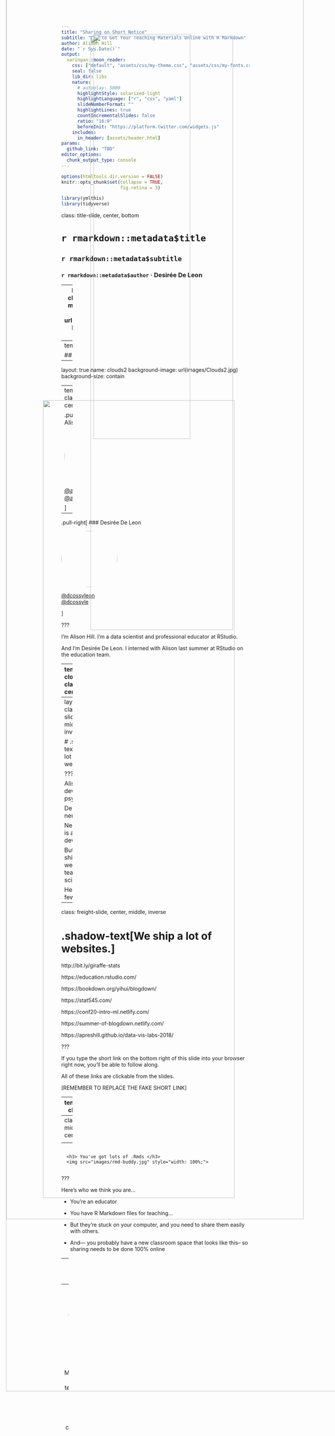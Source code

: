 ```yaml
---
title: "Sharing on Short Notice"
subtitle: "How to Get Your Teaching Materials Online with R Markdown"
author: Alison Hill
date: "`r Sys.Date()`"
output:
  xaringan::moon_reader:
    css: ["default", "assets/css/my-theme.css", "assets/css/my-fonts.css"]
    seal: false 
    lib_dir: libs
    nature:
      # autoplay: 5000
      highlightStyle: solarized-light
      highlightLanguage: ["r", "css", "yaml"]
      slideNumberFormat: "" 
      highlightLines: true
      countIncrementalSlides: false
      ratio: "16:9"
      beforeInit: "https://platform.twitter.com/widgets.js"
    includes:
      in_header: [assets/header.html]
params:
  github_link: "TBD"
editor_options: 
  chunk_output_type: console
---
```


```r
options(htmltools.dir.version = FALSE)
knitr::opts_chunk$set(collapse = TRUE,
                      fig.retina = 3)

library(ymlthis)
library(tidyverse)
```

class: title-slide, center, bottom

# `r rmarkdown::metadata$title`

## `r rmarkdown::metadata$subtitle`

### `r rmarkdown::metadata$author` &#183; Desirée De Leon


---
layout: true
name: clouds
class: center, middle
background-image: url(images/Clouds.jpg)
background-size: cover

---
template: clouds

## .big-text[Hello.]

---
layout: true
name: clouds2
background-image: url(images/Clouds2.jpg)
background-size: contain

---
template: clouds2
class: middle, center

.pull-left[
### Alison Hill 

<img style="border-radius: 50%;" src="https://conf20-intro-ml.netlify.com/authors/alison/avatar.jpg" width="150px"/>

[<i class="fab fa-github"></i> @apreshill](https://github.com/apreshill)  
[<i class="fab fa-twitter"></i> @apreshill](https://twitter.com/apreshill)

]

--

.pull-right[
### Desirée De Leon  

<img style="border-radius: 50%;" src="https://conf20-intro-ml.netlify.com/authors/desiree/avatar.jpg" width="150px"/>

[<i class="fab fa-github"></i> @dcossyleon](https://github.com/dcossyleon)  
[<i class="fab fa-twitter"></i> @dcossyle](https://twitter.com/dcossyle)

]

???

I'm Alison Hill. I'm a data scientist and professional educator at RStudio.

And I'm Desirée De Leon. I interned with Alison last summer at RStudio on the education team.

---
template: clouds2
class: middle, center

.pull-left[
### Alison Hill 

<img style="border-radius: 50%;" src="https://conf20-intro-ml.netlify.com/authors/alison/avatar.jpg" width="150px"/>

[<i class="fab fa-github"></i> @apreshill](https://github.com/apreshill)  
[<i class="fab fa-twitter"></i> @apreshill](https://twitter.com/apreshill)

]

.pull-right[
### Desirée De Leon  

![](https://media.giphy.com/media/hoqxB6HRhWtySSjO2S/giphy.gif)

[<i class="fab fa-github"></i> @dcossyleon](https://github.com/dcossyleon)  
[<i class="fab fa-twitter"></i> @dcossyle](https://twitter.com/dcossyle)

]

???

And even though we don't have a video feed in this webinar, we promise we are real live humans who are stuck at home right now just like you all, sitting in front our computers.

---
layout: false
class: freight-slide, center, middle, inverse

# .shadow-text[We ship a lot of websites.]

???

Alison is a developmental psychologist

Desirée is a neuroscientist

Neither of us is a web developer

But we both ship a lot of websites for teaching data science.

Here are just a few of them.


---
class: freight-slide, center, middle, inverse

# .shadow-text[We ship a lot of websites.]

http://bit.ly/giraffe-stats

https://education.rstudio.com/

https://bookdown.org/yihui/blogdown/

https://stat545.com/

https://conf20-intro-ml.netlify.com/

https://summer-of-blogdown.netlify.com/

https://apreshill.github.io/data-vis-labs-2018/


???

If you type the short link on the bottom right of this slide into your browser right now, you'll be able to follow along.

All of these links are clickable from the slides.

[REMEMBER TO REPLACE THE FAKE SHORT LINK]

---
template: clouds

# Who are you?

???

So that's us. 

We are happy to be with you today, and we hope that in our time together we'll be able to help you do your job better.


---
class: middle, center

<div class="flex" style="margin: 0 1em;">
  <div class="column">
    <h3> You're an educator <h3>
    <img src="images/rawpixel/educator.jpg" style="width: 100%;">
  </div>
  
--

   <div class="column"style="margin: 0 1em;">
    <h3> You've got lots of .Rmds </h3>
    <img src="images/rmd-buddy.jpg" style="width: 100%;">
  </div>
  

???

Here's who we think you are...

* You're an educator

* You have R Markdown files for teaching...

* But they're stuck on your computer, and you need to share them easily with others. 

* And--- you probably have a new classroom space that looks like this-- so sharing needs to be done 100% online

---
class: middle, center


<div class="flex" style="margin: 0 1em;">
  <div class="column">
    <h3> You're an educator </h3>
    <img src="images/rawpixel/educator.jpg" style="width: 100%;">
  </div>
  
  <div class="column"style="margin: 0 1em;">
    <h3> You've got lots of .Rmds </h3>
    <img src="images/rmd-buddy-help.jpg" style="">
  </div>
  
--
  <div class="column" style="margin: 0 1em;">
    <h3> Your new classroom </h3>
    <img src="images/internet.jpg"  style="">
  </div>
</div>

???

Here's who we think you are...

* You're an educator

* You have R Markdown files for teaching...

* But they're stuck on your computer, and you need to share them easily others. 

* And--- you probably have a new classroom space that looks like this-- so sharing needs to be done 100% online

---
class: center
background-image: url("images/rawpixel/lesson-time.jpg")
background-size: contain
background-color: #f6f6f6

## You might feel like this right now.

???

And you might feel like this right now.

---
class: middle, center

# Sharing on **short notice**

???

With that in mind, we hope to give you a quick tour today of how to get your **course materials** [CLICK] online [CLICK] in the *fastest* way possible.

---
class: middle, center
background-image: url("images/short1.jpg")
background-size: cover

# Sharing on **short notice**

???

With that in mind, we hope to give you a quick tour today of how to get your **course materials** [CLICK] online [CLICK] in the *fastest* way possible.

---
class: middle, center
background-image: url("images/short2.jpg")
background-size: cover

# Sharing on **short notice**

???

With that in mind, we hope to give you a quick tour today of how to get your **course materials** [CLICK] online [CLICK] in the *fastest* way possible.

---
class: middle, center
background-image: url("images/short3.jpg")
background-size: cover

# Sharing on **short notice**

???


---
class: middle, center
background-image: url("images/rawpixel/inflation.jpg")
background-size: contain
background-color: #EBEAE6

???

So we'll show you how to build websites using R Markdown and friends. 

Our goal is to help you get your site up in the air...

---
class: inverse, center
background-image: url("images/rawpixel/blue-balloon.jpg")
background-size: cover

# This

???

with a link so that you can get on with your teaching...

---
class: top center
background-image: url("images/rawpixel/balloon-ouch.jpg")
background-position: bottom center
background-size: 40%

# Not this

???

and hopefully avoid HTML pain.

---
class: center, middle

## Why make a course website?

--

```r
knitr::include_graphics("images/rawpixel/fortress.jpg")
```

???

+ Shareable

+ Reproducible

+ Resilient

Why make a course website at all?  It makes your content shareable, reproducible, and resilient [to short-notice changes]

Saving here for now:
The good news is that R markdown is made for sharing

R Markdown can be knitted into websites

and websites can be shared easily with a single link

But before we talk about full course website, first we need to talk about single R Markdown files. So I'll pass it off to Desiree to get us started. 

---
template: clouds

# What does an .Rmd file look like?

???

Jumping right in, let's take a look at a single R Markdown file for a Lab lesson.

---
class: center, middle

```r
knitr::include_graphics("images/screenshots/Rproj1.png")
```

???

Let's start by opening up the folder where the specific lab content lives.

---
class: center middle

```r
knitr::include_graphics("images/screenshots/Rproj2.png")
```


???
and inside of it, you'll notice that this folder is an **R Project** (which we strongly recommend you use).

We can click on the RProj file, which will port us into RStudio... 

---
background-image: url(images/screenshots/Single-rmd.png)
background-size: contain
class: middle, center

???

...where we can see our single R Markdown file for our lab. 

---
background-image: url(images/screenshots/Single-rmd0.png)
background-size: contain
class: middle, center

???

And it's made up of some metadata, which we call the YAML. The YAML has different "keys".

---
class: middle, center
background-image: url(images/screenshots/Single-rmd1.png)
background-size: contain

???

One of these Keys is the TITLE, and we say that it gets the *value* of `Lab 02: MoMA Museum Tour`.

---
class: middle, center
background-image: url(images/screenshots/Single-rmd2.png)
background-size: contain

???

Our YAML also has a section all about output. Here's where we specify what format we want (in this case, an HTML document). 


---
class: middle, center
background-image: url(images/screenshots/Single-rmd3.png)
background-size: contain

???

But we can also spell out some output options as well -- like whether we'd like a table of contents to be automatically generated.  

---
class: middle, center
background-image: url(images/screenshots/Single-rmd4.png)
background-size: contain

???

The rest of the R Markdown document might have some text in the form of markdown.

---
class: middle, center
background-image: url(images/screenshots/Single-rmd5.png)
background-size: contain

???

and oftentimes, code. 


???

So this is an R Markdown document --but it doesn't yet look like something we'd want to share.

---
template: clouds

# What does a .emphasis[shareable] .Rmd look like?

---
class: top center

<video width="1530" height="610" controls>
    <source src="images/single-doc-knit.mp4" type="video/mp4">
</video>

???

Of course, the real magic happens, when we click on the Knit icon, and see our file turned into HTML. 

So, here's what that looks like: 

+ We knit
+ We can watch in this bottom pane as our R Markdown document gets processed.
+ And voila! -- we see our rendered HTML file. 
+ We can choose to open this up in a real browser window.
+ And then just test a few things out. 

---
class: middle center
background-image: url(images/screenshots/Single-knit1.png)
background-size: contain

--

<img src="images/screenshots/Single-knit2.png" style="
  position: absolute; 
  width: 91%; 
  top: -53px;
  right: 5px;
">

--

<img src="images/screenshots/Single-knit3.png" style="
  position: absolute; 
  width: 97%; 
  top: -45px;
  right: -51px;
">

--

<img src="images/screenshots/Single-knit4.png" style="
  position: absolute; 
  width: 73%; 
  bottom: 10px;
  right: 80px;
">

???

Okay, so here's a screenshot of the same rendered file in our browser, and now we can see how some of the keys in our YAML affected our document: 

+ The font and colors that we see are from a theme that we added in the output. 

+ And we also have this nice table of contents that sticks to the left side of the window -- that's also from options that we set in our YAML.

This looks great, and is now in a format that we probably wouldn't mind sharing--BUT--- it's still local and stuck on our computer. This up here is just the file path to where this HTML file lives in my R project.

We need a **link** that we can give our learners. 

---
class: center middle

## What does a .emphasis[linkable] Rmd look like?

--

```r
knitr::include_graphics("images/hello-index.jpg")
```

???

So then what does a *linkable* RMD look like? There are two pre-requisites: 

First, you have to make sure we have an R Markdown document is named `index.Rmd` -- an internet browser will always begin by looking for a file named index to open up first. 

---
background-image: url("images/Server.jpg")
background-size: 80%
background-position: bottom
class: center, top

## What does a .emphasis[linkable] Rmd look like?

--
<img src="https://avatars1.githubusercontent.com/u/24787005?v=4" style="
  position: absolute; 
  width: 10%; 
  top: 140px;
  right: 60px;
  border-radius: 50%;
">


???

Second, we need a web server, which is basically (as Heather Nolis described it at her conf talk this year)--- [CLICK] a big computer in the clouds.

(h/t Heather Nolis: https://resources.rstudio.com/rstudio-conf-2020/we-re-hitting-r-a-million-times-a-day-so-we-made-a-talk-about-it-heather-nolis-dr-jacqueline-nolis)

---
class: top

## What does a .emphasis[linkable] Rmd look like?
.pull-left[
## Go here:
#### [app.netlify.com/drop](https://app.netlify.com/drop)
]

.pull-right[
<img src= "https://summer-of-blogdown.netlify.com/assets/netlify-drop.png" style="width: 85%;">
]

???

For this webinar, we'll use servers provided by Netlify. 

---
class: center, middle

## What does a .emphasis[linkable] Rmd look like?

```r
knitr::include_graphics("https://dcossyleon.github.io/gifs/video/single-doc-dnd.gif")
```

???

So we can go to app.netlify.com/drop -- and have the R Project folder with our RMD content ready to drop in. And netlify does the rest of the work for us. Giving us a link. And our site is there!

**Say "don't close out of this page"??**

---
exclude: true
class: middle center


![](images/doc-live.jpg)


???

Our R Markdown page is now alive on the internet. And this is the link where it lives. 
Has kind of a crazy name, but you can now send this to whomever you'd like.


---
class: center, middle
background-image: url(images/Clouds.jpg)
background-size: cover

# What just happened?

---
background-image: url(images/what-happened/single-doc/Slide1.jpeg)
class: middle center
background-size: contain


???

We started with an RMD file -->  we knit it to get our HTML version --> 
Then we dragged and dropped the folder with the HTML file straight into netlify to get our link.

---
background-image: url(images/what-happened/single-doc/Slide2.jpeg)
class: middle center
background-size: contain


???

---
background-image: url(images/what-happened/single-doc/Slide3.jpeg)
class: middle center
background-size: contain


???

---
background-image: url(images/what-happened/single-doc/Slide4.jpeg)
class: middle center
background-size: contain


???


---
background-image: url(images/what-happened/single-doc/Slide5.jpeg)
class: middle center
background-size: contain


???


---
background-image: url(images/what-happened/single-doc/Slide6.jpeg)
class: middle center
background-size: contain


???


---
class: middle, center

## Sharing = knit + drop -> LINK

???

Sharing your R Markdown means three things:

1. Have an index.Rmd

1. Knit to HTML

1. Transfer to web server

???


---
background-image: url(images/rawpixel/single-balloon.jpg)
background-size: contain
background-position: left
class: middle, center

.pull-right[
### But that is just one .Rmd file...
]


---
background-image: url(images/rawpixel/bunch-balloons.jpg)
background-size: contain
background-position: right
class: middle, center

.pull-left[
### We want to share many .Rmd files!
]


---
background-image: url(images/mtsalsa0.jpg)
background-position: bottom center
background-size: contain
class: top, center

## So where are we going?

???

"markdown mountain"

We've just shown you how to go from a regular RMD doc on your computer to one that's a web*page*.

---
background-image: url(images/mtsalsa.jpg)
background-position: bottom center
background-size: contain
class: top, center

## So where are we going?

???

Our goal for the rest of this webinar is to show you 4 RMD tools that are for turning a *COLLECTION* of RMDs into a web*site*.


---
name: default_site
class:  top, center
background-image: url(images/mtsalsa-rmd.jpg)
background-size: contain
background-position: center, bottom

# `install.packages("rmarkdown")`

???

So let's begin with an R Markdown site.

---
class: center middle
background-image: url(images/Clouds2.jpg)

<https://apreshill.github.io/data-vis-labs-2018>

<iframe src="https://apreshill.github.io/data-vis-labs-2018/index.html" height="600" width="1200" frameborder="0"></iframe> 

???

Here's what one looks like out in the wild. 

A website made up of many individual R Markdown documents.

Some of which are now connected via:

* A navbar



---
## Build your site

.left-column[

```r
.
├── rstats101.Rproj
├── _site/ #<<
├── _site.yml
├── index.Rmd 
├── schedule.Rmd 
├── lab01.Rmd
└── lab02.Rmd
```
]

.right-column[
```r
knitr::include_graphics("images/screenshots/build-site.jpg")
```
]

---
class: center middle
background-image: url(images/Clouds2.jpg)
background-size: cover

## R Markdown site

```r
knitr::include_graphics("images/screenshots/RMD-site.png")
```

???

And here's a simple site that we're going to look at more closely.

---
background-image: url("images/rawpixel/bunch-balloons-rmd1.jpg")
background-position: right
background-size: contain

## Inside the `index.Rmd`

.left-column[

```r
.
├── rstats101.Rproj
├── _site/ 
├── _site.yml
├── index.Rmd #<<
├── schedule.Rmd 
├── lab01.Rmd
└── lab02.Rmd
```
]

???

---
## Inside the `index.Rmd`

.left-column[

```r
.
├── rstats101.Rproj
├── _site/ 
├── _site.yml
├── index.Rmd #<<
├── schedule.Rmd 
├── lab01.Rmd
└── lab02.Rmd
```
]

.right-column[

```
---
title: "rstats 101"
---

Welcome to the course!
```

to-do convert to ymlthis
]

---
background-image: url("images/rawpixel/bunch-balloons-rmd2.jpg")
background-position: right
background-size: contain

## Inside the `_site.yml`

.left-column[
```r
.
├── rstats101.Rproj
├── _site/ 
├── _site.yml #<<
├── index.Rmd 
├── schedule.Rmd 
├── lab01.Rmd
└── lab02.Rmd
```
]

---
## Inside the `_site.yml`

.left-column[

```r
.
├── rstats101.Rproj
├── _site/ 
├── _site.yml #<<
├── index.Rmd 
├── schedule.Rmd 
├── lab01.Rmd
└── lab02.Rmd
```
]

.right-column[

```r
yml_empty() %>%
  yml_navbar(
    title = "rstats101",
    left = list(
      navbar_page("Schedule", href = "schedule.html"),
      navbar_page("Labs", 
                  menu = list(
                    navbar_page("Lab 1", href = "lab01.html"),
                    navbar_page("Lab 2", href = "lab02.html")
                    )
                  )
      )) %>% 
  yml_output(html_document(theme = "yeti")) %>% 
  asis_yaml_output(fences = FALSE)
```


]

---
background-image: url("images/rawpixel/bunch-balloons-rmd3.jpg")
background-position: right
background-size: contain

## Inside a page

.left-column[

```r
.
├── rstats101.Rproj
├── _site/ 
├── _site.yml 
├── index.Rmd 
├── schedule.Rmd 
├── lab01.Rmd #<<
└── lab02.Rmd
```
]

???

Every Rmd is a page

---

preview page screenshot here-

quiz Alison, what do you think the YAML for this page looks like??

Answer:

toc
toc_float
and code download (be sure screenshot is taken after clicking on code download button so the drop down shows up like: https://pbs.twimg.com/media/D2OwEBxUYAAG3YN?format=jpg&name=4096x4096)

---
## Inside a page

.left-column[

```r
.
├── rstats101.Rproj
├── _site/ 
├── _site.yml 
├── index.Rmd 
├── schedule.Rmd 
├── lab01.Rmd #<<
└── lab02.Rmd
```
]

.right-column[

```r
 yml_empty() %>%
  yml_output(html_document(toc = TRUE, toc_float = TRUE, code_download = TRUE)) %>% 
  asis_yaml_output()
```

```
# Lab One

In our first week together, 
we'll cover the syllabus 
and how to use Zoom.

```

]

???


---

same screenshot here, but now annotated-

circle toc, note floating

circle code download button

---
background-image: url("images/rawpixel/bunch-balloons-rmd4.jpg")
background-position: right
background-size: contain

## Sharing your site

.left-column[

```r
.
├── rstats101.Rproj
├── _site/ #<<
├── _site.yml 
├── index.Rmd 
├── schedule.Rmd 
├── lab01.Rmd 
└── lab02.Rmd
```
]

---

drag and drop goes here


---
exclude: true
background-image: url(images/Clouds2.jpg)
background-size: cover

## Inside the project

.left-column[
```r
.
├── RMD-site.Rproj
├── _site.yml #<<
├── index.Rmd #<< 
├── Lab1.Rmd
```
]

.right-column[
```r
knitr::include_graphics("images/screenshots/RMD-site.png")
```
]

--

<img src="images/RMD-site-annotated.png" style="
  position: absolute; 
  width: 52%; 
  top: 91px;
  right: 147px;
">

???

On the left, we have  directory tree, where you can see the files in the project directory. 

**Minimum** required files:

1. `index.Rmd` = Homepage

1. `_site.yml` = Navbar / theme 

---
exclude: true
template: clouds2

## Inside the project

.left-column[
```r
.
├── RMD-site.Rproj
├── _site.yml 
├── index.Rmd 
├── Lab1.Rmd #<< 
```
]

.right-column[
```r
knitr::include_graphics("images/screenshots/RMD-site-lab.png")
```
]

???

**Optional** but likely:

+ Other `.Rmd` files = Content 

---
exclude: true
template: clouds2

## Inside the `_site.yml`

.left-column[
```r
.
├── RMD-site.Rproj
├── _site.yml #<<
├── index.Rmd
├── Lab1.Rmd
```
]

<img src="images/site.yml.png" style="
  position: absolute; 
  width: 63%; 
  top: 96px;
  right: 49px;
">


.right-column[
```r
 yml_empty() %>%
  yml_navbar(
    title = "rstats101",
    left = list(
      navbar_page("Syllabus", href = "index.html"),
      navbar_page("Labs", href = "lab1.html")
    )) %>% 
  yml_output(html_document(toc = TRUE, toc_float = TRUE, theme = "yeti")) %>% 
  asis_yaml_output(fences = FALSE)
```
]

---
exclude: true
class: center, left

## Put it together and what have you got?

.pull-left[

.Rmds

```r
knitr::include_graphics("images/rawpixel/instruments.jpg")
```

]

--

.pull-right[

`_site.yml`

```r
knitr::include_graphics("images/orchestra.jpg")
```
]

---
exclude: true
template: clouds2

## Build the site

.left-column[
```r
.
├── RMD-site.Rproj
├── _site.yml
├── index.Rmd
├── Lab1.Rmd
└── _site/ #<<
```
]

.right-column[
```r
knitr::include_graphics("images/screenshots/build-site.jpg")
```
]



???

Once you have at minimum the _site.yml and the index.RMd
You can mouse over to the Build tab, which give you  HTML-website ready files in a folder called "_site"

---
class: middle, center

# How do you share this site?
Drag-and-drop `_site/`

---
class: center, middle

<video width="1530" height="610" controls>
    <source src="images/rmd-site-dnd.mp4" type="video/mp4">
</video>

???

And we will drop that folder back into netlify to make our site. 

---
class: center, middle

# But...

.pull-left[
![](https://media.giphy.com/media/3orif5e8QhgoL9TvmU/giphy.gif)


![](https://media.giphy.com/media/5pUkiGdxzKisg/giphy.gif)

]

.pull-right[
Only exists for 24 hours. 

Need to make a Netlify account to make it stick.
]

???

But if we do nothing else, this site will only exist for 24 hours. We need to make a Netlify account to make it stick. 

---
class: center, middle

# Back to Netlify

Make an account.

---
class: middle center

<video width="1510" height="638" controls>
    <source src="images/netlify-account.mp4" type="video/mp4">
</video>

???

So let's go back to Netlify and do that. 
Here's a gif of me doing this in one, two, three steps....

Now we can rest asssured that this link is here to stay, and we can share it with others. 

---
class: center, middle

# Update again?

---
class: center, middle

<video width="1560" height="620" controls>
    <source src="images/netlify-update.mp4" type="video/mp4">
</video>


---

class: middle, center
background-image: url(images/Clouds2.jpg)
background-size: cover


## Staying organized

<https://github.com/apreshill/data-vis-labs-2018>

```r
knitr::include_graphics("https://dcossyleon.github.io/gifs/video/stay-organized1.gif")
```

---

class: middle, left

## R Markdown sites

.pull-left[

### Pros

* Source stays same

* Built-in themes (Bootstrap)

* Low dependencies

]

--

.pull-right[

### Cons

* No Rmds in folders

* Update navbar manually

* 1 content flavor

]

???

So in summary for RMD site, 
You don't have to change much from your original docs. 
You get to use built in themes from bootstrap
..
..
..

---
name: distill
class:  top, center
background-image: url(images/mtsalsa-distill.jpg)
background-size: contain
background-position: center, bottom

# `install.packages("distill")`

???

Next up is Distill, which you'll need to install first before you can use it. 

---
class: middle, center
background-image: url(images/Clouds.jpg)
background-size: cover

<https://blogs.rstudio.com/tensorflow/about.html>

<iframe src="https://blogs.rstudio.com/tensorflow/about.html/" height="600" width="1200" frameborder="0"></iframe> 


???

Here's a Distill site...and it's actually very similar to a RMD site, but it has some features built-in that make it especially good for technical and scientific content. ANd I'll show you an example of that in a second. 

Another great optional feature of Distill that is worth pointing out, is the ability to organize content into a blog format. 

---
template: clouds

## Distill site

(Screenshot of basic Distill site)

???

And here's a simple Distill site that we're going to look at more closely.


---
template: clouds

## Inside the project

.left-column[
```r
.
├── distill-site.Rproj
├── _site.yml #<<
├── index.Rmd #<< 
├── listing.Rmd
├── _posts/
```
]

.right-column[
```r
#knitr::include_graphics("")
```

Basic distill Screenshot annotated
]

--

<img src="" style="
  position: absolute; 
  width: 52%; 
  top: 91px;
  right: 147px;
">

???

A Distill site without blog content needs the same minimum files as an RMD site. 

**Minimum** required files:

1. `index.Rmd` = Homepage

1. `_site.yml` = Navbar

But for the blog-like feature, you need a Blog Listing RMD, a folder, named posts/ which then contains a directory for each post you make. 

---

# Where is the site?

build with button

???

actually the same as Rmd site!

---

# How do you share this site?

Drag-and-drop `_site/`

![](https://media.giphy.com/media/5pUkiGdxzKisg/giphy.gif)

???

actually the same as Rmd site!

---

.pull-left[

* Sleek

* 2 content flavors

* Nice features out-of-the-box

]

--

.pull-right[

* Knit posts one-by-one (but no manual adding to menus!)

* Project organization


]

---
name: bookdown
class:  top, center
background-image: url(images/mtsalsa-book.jpg)
background-size: contain
background-position: center, bottom


# `install.packages("bookdown")`


???



---
background-image: url("images/rawpixel/writing-machine.jpg")
background-size: contain
background-position: right
class: middle

# Online book with...

--

+ Table of contents

--

+ Chapters

--

+ Bells & whistles


---
class: middle, center

<https://bookdown.org/yihui/bookdown/>

<iframe src="https://bookdown.org/yihui/bookdown/" height="600" width="1200" frameborder="0"></iframe> 

???

Some new features to point out during "tour" :
* A very long TOC
* Chapters 
* Sections

---
## Build your book

.left-column[

```r
.
├── book.Rproj
├── _bookdown.yml
├── _output.yml
├── index.Rmd 
├── week01.Rmd
├── week02.Rmd
├── week03.Rmd
└── _book #<<
```
]

.right-column[
Build your book with the Build tab. 
]

---
background-image: url("images/rawpixel/bunch-balloons-book1.jpg")
background-position: right
background-size: contain

## Inside the `index.Rmd`

.left-column[

```r
.
├── book.Rproj
├── _bookdown.yml
├── _output.yml
├── index.Rmd #<<
├── week01.Rmd
├── week02.Rmd
├── week03.Rmd
└── _book
```
]

???

The index.Rmd file is special. It is both the first chapter, and contains some YAML for the book's metadata like the title. You can think of this as the mega-YAML for your book- it is the YAML for all the chapters.

---
## Inside the `index.Rmd`

.left-column[

```r
.
├── book.Rproj
├── _bookdown.yml
├── _output.yml
├── index.Rmd #<<
├── week01.Rmd
├── week02.Rmd
├── week03.Rmd
└── _book
```
]

.right-column[


```
---
title: "A Book"
author: "Frida Gomam"
site: bookdown::bookdown_site
documentclass: book
output:
  bookdown::gitbook: default
---

Welcome to the course!
```

to-do convert to ymlthis
]

---
background-image: url("images/rawpixel/bunch-balloons-book2.jpg")
background-position: right
background-size: contain

## Inside the `.yml`s

.left-column[
```r
.
├── book.Rproj
├── _bookdown.yml #<<
├── _output.yml #<<
├── index.Rmd 
├── week01.Rmd 
├── week02.Rmd 
├── week03.Rmd 
└── _book 
```
]




---
background-image: url("images/rawpixel/bunch-balloons-book3.jpg")
background-position: right
background-size: contain

## Inside the chapters

.left-column[

```r
.
├── book.Rproj
├── _bookdown.yml
├── _output.yml
├── index.Rmd 
├── week01.Rmd #<<
├── week02.Rmd #<<
├── week03.Rmd #<<
└── _book
```
]

???

Every Rmd is a chapter

---
## Inside one chapter

.left-column[

```r
.
├── book.Rproj
├── _bookdown.yml
├── _output.yml
├── index.Rmd 
├── week01.Rmd #<<
├── week02.Rmd 
├── week03.Rmd 
└── _book
```
]

.right-column[

```
# Week One

In our first week together, 
we'll cover the syllabus 
and how to use Zoom.

```

]

???

Main points- the Rmd chapters don't have any YAML. This will mean that you'll need to change any individual Rmd that you want to make into chapters.


---
background-image: url("images/rawpixel/bunch-balloons-book4.jpg")
background-position: right
background-size: contain

## Sharing your book

.left-column[

```r
.
├── book.Rproj
├── _bookdown.yml
├── _output.yml
├── index.Rmd 
├── week01.Rmd
├── week02.Rmd
├── week03.Rmd
└── _book #<<
```
]

---

drag and drop goes here


---


![](https://rstudio4edu.github.io/rstudio4edu-book/images/screenshots/bookdown-skeleton-files.jpg)
???

For example... a directory that looks like this.

Your RMDs will be in the root. The first one is still index.Rmd. This becomes the first page of your book. Usually an preface or Intro.

The REst of the RMDs are numbered. These each become book chapters. 

---
# Do I need to change the RMDs?

Yes. 

* You (might) need to rename all the files to have a numerical order. 
* All chapter .Rmd files MUST begin with a `# Level 1 Header` no matter what. No front matter YAMLS.

---

# ...here's why

(maybe if time allows)

![](https://rstudio4edu.github.io/rstudio4edu-book/images/illos/Bookdown-file-flow.jpg)


---

# Pros and Cons of Bookdown

.pull-left[

* Hard to get lost
* Order
* Cross-references
* Numbered figures, equations, tables

]

.pull-right[

* Three YAMLS (time consuming to set up)
* No subfolders


]

---
class: inverse, center, middle

# blogdown

---

...is more intense, but here's what's possible.

???

Gif of blogdown

---

We won't go into the key files for this, but a main PRO of blogdown is that you get to have organized directories and subdirections. 

* Junk drawer vs Container Store

---

# Here's a shortcut you can use

Deploy to netlify link

???

Gif

---
class: inverse, center, middle

# Review

Need four square view with static screenshots of each of the 4 sites

???

Say out loud which folder to drag and drop for each (maybe have the text show up in each of the four squares like `site/`, `_book/`, `public/`)

---
class: inverse, center, middle

# Advice

+ build, don't knit (generally)

+ know where your site lives locally

+ publish early and update often, don't wait

---

# the options

![](images/mtsalsa-hi-square.jpg)
???

which options work best for whom?

---

# Other links, resources, stuff

Looking ahead:

Connect netlify to github and use continuous deployment for your sites

Link out to gh repo for all the things? I can make issues with resources for each tool

---
background-image: url("images/rawpixel/site-dreams.jpg")
background-size: 80%
background-position: bottom, center
class: center, top
background-color: #FCFEF8

# Thank you

???

Thanks for joining us today. We hope we've left you with some ideas you can use now and later. And we hope we leave you with visions of websites dancing in your heads :)

---
name: excuses

## 3 excuses

.columns[

.left-col[
"I can't give away my work!"


] 



.middle-col[
"It's not perfect (yet)!" 

*"If it knits, it ships."*
]



.right-col[
"It's scary." 

*"If it hurts, do it more often."*
]

]
